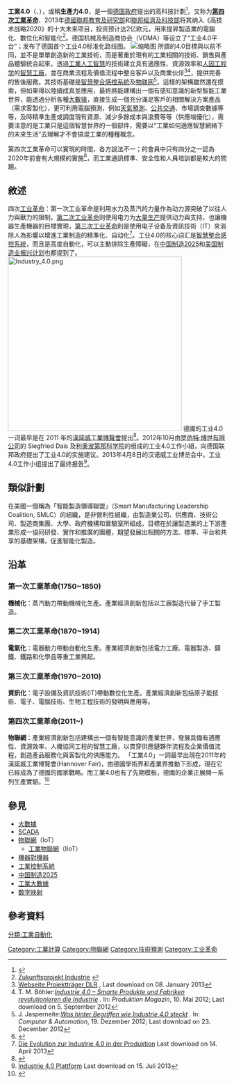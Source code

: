 {{Merge|第四次工業革命}}
{{noteTA
|G1=IT
|G2=Communication
}}
{{技术史}}
'''工業4.0'''（{{lang-en|Industry 4.0}}、{{lang-de|Industrie 4.0}}），或稱'''生產力4.0'''，是一個[[德国政府|德国政府]]提出的高科技計劃<ref name="商周">{{cite journal lua 
| author=高野敦 
| title=猜一猜，什麼是「工業」？ 
| journal=商業周刊 
| url=http://www.businessweekly.com.tw/KBlogArticle.aspx?id=6328 
| accessdate=2014-04-06 
| date=2014年2月 
| archive-date=2016-10-08 
| archive-url=https://web.archive.org/web/20161008015053/http://www.businessweekly.com.tw/KBlogArticle.aspx?id=6328 
| dead-url=no 
}}</ref>。又称为'''[[第四次工業革命|第四次工業革命]]'''、2013年[[德國聯邦教育及研究部|德國聯邦教育及研究部]]和[[德國聯邦經濟及科技部|聯邦經濟及科技部]]将其纳入《高技术战略2020》的十大未来项目，投资预计达2亿欧元，用來提昇製造業的電腦化、數位化和智能化<ref>[http://www.bmbf.de/de/19955.php Zukunftsprojekt Industrie ] {{webarchive|url=https://web.archive.org/web/20140407091109/http://www.bmbf.de/de/19955.php |date=2014-04-07 }}</ref>。德国机械及制造商协会（VDMA）等设立了“工业4.0平台”；{{link-en|德國電氣電子及信息技術協會|Verband der Elektrotechnik, Elektronik und Informationstechnik}}发布了德国首个工业4.0标准化路线图。
[[File:Hannover_-_CeBit_2015_-_DT_Industrie_40_-_Roboter_008.jpg|缩略图]]
所謂的4.0目標與以前不同，並不是單單創造新的工業技術，而是著重於現有的工業相關的技術、銷售與產品體驗統合起來，透過[[工业人工智能|工業人工智慧]]的技術建立具有適應性、資源效率和[[人因工程学|人因工程学]]的[[智慧工廠|智慧工廠]]，並在商業流程及價值流程中整合客戶以及商業伙伴<ref>[http://www.pt-it.pt-dlr.de/de/3069.php Webseite Projektträger DLR] {{Wayback|url=http://www.pt-it.pt-dlr.de/de/3069.php |date=20140515212525 }}, Last download on 08. January 2013</ref><ref>T. M. Böhler:''[http://www.produktion.de/automatisierung/industrie-4-0-smarte-produkte-und-fabriken-revolutionieren-die-industrie/ Industrie 4.0 – Smarte Produkte und Fabriken revolutionieren die Industrie] {{webarchive|url=https://web.archive.org/web/20140418184514/http://www.produktion.de/automatisierung/industrie-4-0-smarte-produkte-und-fabriken-revolutionieren-die-industrie/ |date=2014-04-18 }}.'' In: ''Produktion Magazin'', 10. Mai 2012; Last download on 5. September 2012</ref>，提供完善的售後服務。其技術基礎是[[網宇實體系統|智慧整合感控系統]]及[[物联网|物联网]]<ref>J. Jasperneite:''[http://www.computer-automation.de/steuerungsebene/steuernregeln/fachwissen/article/93559/0/Was_hinter_Begriffen_wie_Industrie_40_steckt/ Was hinter Begriffen wie Industrie 4.0 steckt] {{Wayback|url=http://www.computer-automation.de/steuerungsebene/steuernregeln/fachwissen/article/93559/0/Was_hinter_Begriffen_wie_Industrie_40_steckt/ |date=20130401204034 }}.'' In: ''Computer & Automation'', 19. Dezember 2012; Last download on 23. December 2012</ref>。這樣的架構雖然還在摸索，但如果得以陸續成真並應用，最終將能建構出一個有感知意識的新型智能工業世界，能透過分析各種[[大數據|大數據]]，直接生成一個充分滿足客戶的相關解決方案產品（需求客製化），更可利用電腦預測，例如[[天氣預測|天氣預測]]、[[公共交通|公共交通]]、市場調查數據等等，及時精準生產或調度現有資源、減少多餘成本與浪費等等（供應端優化），需要注意的是工業只是這個智慧世界的一個部件，需要以“工業如何適應智慧網絡下的未來生活”去理解才不會搞混工業的種種概念。

第四次工業革命可以實現的時間，各方說法不一；{{link-en|德國電氣電子及信息技術協會|Verband der Elektrotechnik, Elektronik und Informationstechnik}}的會員中只有四分之一認為2020年前會有大規模的實施<ref>{{Cite web |url=http://www.ctimes.com.tw/DispNews/b5/VDE/Forschungsunion/%E7%89%A9%E8%81%AF%E7%B6%B2/%E6%99%BA%E6%85%A7%E5%B7%A5%E5%BB%A0/13070218338Y.shtml |title=第四次工業三大障礙－通訊標準、安全、人員培訓 |access-date=2014-04-08 |archive-date=2020-09-23 |archive-url=https://web.archive.org/web/20200923054440/http://www.ctimes.com.tw/DispNews/b5/VDE/Forschungsunion/%E7%89%A9%E8%81%AF%E7%B6%B2/%E6%99%BA%E6%85%A7%E5%B7%A5%E5%BB%A0/13070218338Y.shtml |dead-url=no }}</ref>，而工業通訊標準、安全性和人員培訓都是較大的問題。

==敘述==
四次[[工业革命|工业革命]]：第一次工业革命是利用水力及蒸汽的力量作為动力源突破了以往人力與獸力的限制，[[第二次工业革命|第二次工业革命]]则使用电力为[[大量生产|大量生产]]提供动力與支持，也讓機器生產機器的目標實現，[[數字化革命|第三次工业革命]]則是使用电子设备及資訊技術（IT）來消除人為影響以增進工業制造的精準化、自动化<ref>[http://boerse.ard.de/meldungen/chart-infografik-evolution-industrie100~_v-large.jpg Die Evolution zur Industrie 4.0 in der Produktion] {{Webarchive|url=https://archive.is/20130429043636/http://boerse.ard.de/meldungen/chart-infografik-evolution-industrie100~_v-large.jpg |date=2013-04-29 }} Last download on 14. April 2013</ref>。工业4.0的核心词汇是[[網宇實體系統|智慧整合感控系統]]，而且是高度自動化，可以主動排除生產障礙，在[[中国制造2025|中国制造2025]]和[[美国制造业振兴计划|美国制造业振兴计划]]也都提到了。
[[File:Industry_4.0.png|400px]]
德國的工业4.0一词最早是在 2011 年的[[漢諾威工業博覽會|漢諾威工業博覽會]]提出<ref>{{Cite web |url=http://www.vdi-nachrichten.com/artikel/Industrie-4-0-Mit-dem-Internet-der-Dinge-auf-dem-Weg-zur-4-industriellen-Revolution/52570/1 |title=Industrie 4.0: Mit dem Internet der Dinge auf dem Weg zur 4. industriellen Revolution, VDI-Nachrichten, April 2011 |access-date=2014-04-06 |archive-url=https://web.archive.org/web/20130304101009/http://www.vdi-nachrichten.com/artikel/Industrie-4-0-Mit-dem-Internet-der-Dinge-auf-dem-Weg-zur-4-industriellen-Revolution/52570/1 |archive-date=2013-03-04 |dead-url=yes }}</ref>。2012年10月由[[罗伯特·博世有限公司|罗伯特·博世有限公司]]的 Siegfried Dais 及[[利奥波第那科学院|利奥波第那科学院]]的{{tsl|en|Henning Kagermann|孔翰宁}}组成的工业4.0工作小組，向德国联邦政府提出了工业4.0的实施建议。2013年4月8日的汉诺威工业博览会中，工业4.0工作小组提出了最终报告<ref>[http://www.plattform-i40.de Industrie 4.0 Plattform] {{Wayback|url=http://www.plattform-i40.de/ |date=20150822101506 }} Last download on 15. Juli 2013</ref>。

==類似計劃==
在美國一個稱為「智能製造領導聯盟」（Smart Manufacturing Leadership Coalition, SMLC）的組織，是非營利性組織，由製造業公司、供應商、技術公司、製造商集團、大學、政府機構和實驗室所組成。目標在於讓製造業的上下游產業形成一協同研發、實作和推廣的團體，期望發展出相關的方法、標準、平台和共享的基礎架構，促進智能化製造。

==沿革==
===第一次工業革命(1750~1850)===
'''機械化'''：蒸汽動力帶動機械化生產。產業經濟創新包括以工廠製造代替了手工製造。

===第二次工業革命(1870~1914)===
'''電氣化'''：電器動力帶動自動化生產。產業經濟創新包括電力工廠、電器製造、鑄鐵、鐵路和化學品等重工業興起。

===第三次工業革命(1970~2010)===
'''資訊化'''：電子設備及資訊技術(IT)帶動數位化生產。產業經濟創新包括原子能技術、電子、電腦技術、生物工程技術的發明與應用等。

===第四次工業革命(2011~)===
'''物聯網'''：產業經濟創新包括建構出一個有智能意識的產業世界，發展具備有適應性、資源效率、人機協同工程的智慧工廠，以貫穿供應鏈夥伴流程及企業價值流程，創造產品服務化與客製化的供應能力。
「工業4.0」一詞最早出現在2011年的漢諾威工業博覽會(Hannover Fair)，由德國學術界和產業界推動下形成，現在它已經成為了德國的國家戰略。而工業4.0也有了先期模板，德國的企業正展開一系列生產實驗。<ref>{{cite book |author1=林東清 |title=資訊管理：e化企業的核心競爭能力 |date=2019-06 |publisher=元照出版有限公司 |location=臺北市 |isbn=978-957-511-112-0 |pages=297-306 |edition=七版 |accessdate=2019-12-12}}</ref>

== 參見 ==
* [[大數據|大數據]]
* [[数据采集与监控系统|SCADA]]
* [[物联网|物聯網]]（IoT）
** [[工業物聯網|工業物聯網]]（IIoT）
* [[機器對機器|機器對機器]]
* [[工業控制系統|工業控制系統]]
* [[中国制造2025|中国制造2025]]
* [[工業大數據|工業大數據]]
* [[数字映射|数字映射]]

==參考資料==

{{reflist}}

[[分類:工業自動化|分類:工業自動化]]
[[Category:工業計算|Category:工業計算]]
[[Category:物聯網|Category:物聯網]]
[[Category:技術預測|Category:技術預測]]
[[Category:工业革命|Category:工业革命]]